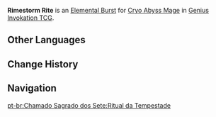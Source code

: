 {{Genius Invokation TCG Skill Infobox
|image      = Rimestorm Rite Character Card Skill.png
|type       = Elemental Burst
|character  = Cryo Abyss Mage
|element    = Cryo
|matching   = 3
|energy     = 2
|effect     = Deals 5 {{Color|Cryo DMG}}.
|order      = 3
}}
'''Rimestorm Rite''' is an [[Character Card Elemental Burst|Elemental Burst]] for [[Cryo Abyss Mage (Character Card)|Cryo Abyss Mage]] in [[Genius Invokation TCG]].

==Other Languages==
{{Other Languages
|en      = Rimestorm Rite
|zhs     = 霜寒迂旋之仪
|zhs_rm  = Shuānghán Yúxuán zhī Yí
|zht     = 霜寒迂旋之儀
|zht_rm  = Shuānghán Yúxuán zhī Yí
|zh_tl   = Rite of Rotating Frost and Cold
|ja      = 霜寒迂回の儀
|ja_rm   = Soukan Ukai no Gi{{Assumed}}
|ja_tl   = 
|ko      = 눈보라의 의식
|ko_rm   = Nunbora-ui Uisik
|ko_tl   = Rite of Blizzard
|es      = Rito de los carámbanos
|es_tl   = Rite of the Icicles
|fr      = Rite de tempête glaciale
|fr_tl   = Rite of Glacial Storm
|ru      = Ритуал морозного вихря
|ru_tl   = Frosty Whirlwind Ritual
|th      = Rimestorm Rite
|vi      = Nghi Thức Bão Tuyết
|vi_tl   = 
|de      = Ritus der Frostwelle
|de_tl   = Rite of the Frostwave
|id      = Rimestorm Rite
|pt      = Ritual da Tempestade
|pt_tl   = 
|tr      = Kırağı Fırtınası Şenliği
|tr_tl   = 
|it      = Rito della tempesta glaciale
|it_tl   = Rite of the Glacial Tempest
}}

==Change History==
{{Change History|3.3}}

==Navigation==
{{Genius Invokation TCG Skill Navbox|Cryo Abyss Mage}}
[[pt-br:Chamado Sagrado dos Sete:Ritual da Tempestade]]